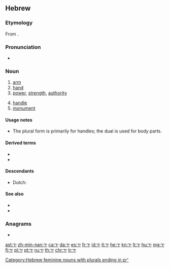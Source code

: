 ==Hebrew==

===Etymology===
From {{etyl|sem-pro|he}} {{m|sem-pro|*yad-}}.

===Pronunciation===
* {{IPA|lang=he|/jad/}}

===Noun===
{{he-noun|g=f|pl=ידות|plwv=יָדוֹת|dual=ידיים|dualdwv=יָדַיִם|tr=yád|cons=יד|conswv=יַד|wv=יָד|dualcons=ידי|dualconswv=יְדֵי|plcons=ידות|plconswv=יְדוֹת}}

# [[arm]]
# [[hand]]
# [[power]], [[strength]], [[authority]]
#: {{lang|he|יצא '''ידי''' חובתו}}
# [[handle]]
# [[monument]] {{gloss|[[memorial]] [[structure]]}}

====Usage notes====
* The plural form {{term|יָדוֹת|tr=yadót|lang=he}} is primarily for handles; the dual is used for body parts.

====Derived terms====
* {{l|he|על־יד}}
* {{l|he|על־ידי}}

====Descendants====
* Dutch: {{l|nl|jatten}} {{qualifier|borrowed}}

====See also====
* {{l|he|אצבע|tr=étsba|g=f}}
* {{l|he|רגל|tr=regel|g=f}}

===Anagrams===
* {{l|he|די}}

[[Category:Hebrew feminine nouns with plurals ending in ־ים]]

[[ast:יד]]
[[zh-min-nan:יד]]
[[ca:יד]]
[[da:יד]]
[[es:יד]]
[[fr:יד]]
[[id:יד]]
[[it:יד]]
[[he:יד]]
[[kn:יד]]
[[lt:יד]]
[[hu:יד]]
[[mg:יד]]
[[fj:יד]]
[[pl:יד]]
[[pt:יד]]
[[ru:יד]]
[[th:יד]]
[[chr:יד]]
[[tr:יד]]